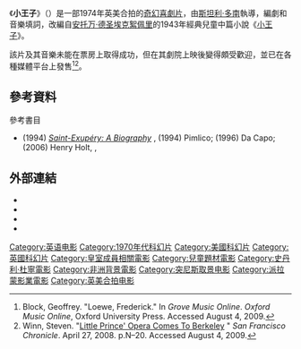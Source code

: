 {{noteTA
|G1=Show
|G2=Movie
}}
《'''小王子'''》（{{lang-en|''The Little Prince''}}）是一部1974年英美合拍的[[奇幻片|奇幻]][[喜劇片|喜劇片]]，由[[斯坦利·多南|斯坦利·多南]]執導，{{le|艾倫·傑伊·勒納|Alan Jay Lerner}}編劇和音樂填詞，改編自[[安托万·德圣埃克絮佩里|安托万·德圣埃克絮佩里]]的1943年經典兒童中篇小說《[[小王子|小王子]]》。

該片及其音樂未能在票房上取得成功，但在其劇院上映後變得頗受歡迎，並已在各種媒體平台上發售<ref>Block, Geoffrey. "Loewe, Frederick." In ''Grove Music Online''. ''Oxford Music Online'', Oxford University Press. Accessed August 4, 2009.</ref><ref>Winn, Steven. "[http://www.sfgate.com/cgi-bin/article.cgi?f=/c/a/2008/04/27/PKLA105TEK.DTL&feed=rss.entertainment#ixzz0NB1aZgfn Little Prince' Opera Comes To Berkeley] {{Wayback|url=http://www.sfgate.com/cgi-bin/article.cgi?f=%2Fc%2Fa%2F2008%2F04%2F27%2FPKLA105TEK.DTL&feed=rss.entertainment#ixzz0NB1aZgfn |date=20120306001558 }}" ''San Francisco Chronicle''. April 27, 2008. p.N–20. Accessed August 4, 2009.</ref>。

== 參考資料 ==
{{Reflist|30em}}

;參考書目
* {{le|史塔奇·希夫|Stacy Schiff|Schiff, Stacy}} (1994) [https://books.google.com/books?id=2G4Q_GNpCUMC ''Saint-Exupéry: A Biography''] {{Wayback|url=https://books.google.com/books?id=2G4Q_GNpCUMC |date=20161213171135 }}, (1994) Pimlico; (1996) Da Capo; (2006) Henry Holt, {{ISBN|978-0-679-40310-4}}, {{ISBN|978-0-8050-7913-5}}

== 外部連結 ==
* {{AFI film|67611}}
* {{Amg title|29587}}
* {{douban|1294885}}
* {{IMDb title|0071762}}

{{小王子}}
{{Stanley Donen}}
{{金球奖最佳原创配乐奖}}
{{DEFAULTSORT:Little Prince (film), The}}
[[Category:英语电影|Category:英语电影]]
[[Category:1970年代科幻片|Category:1970年代科幻片]]
[[Category:美國科幻片|Category:美國科幻片]]
[[Category:英國科幻片|Category:英國科幻片]]
[[Category:皇室成員相關電影|Category:皇室成員相關電影]]
[[Category:兒童題材電影|Category:兒童題材電影]]
[[Category:史丹利·杜寧電影|Category:史丹利·杜寧電影]]
[[Category:非洲背景電影|Category:非洲背景電影]]
[[Category:突尼斯取景电影|Category:突尼斯取景电影]]
[[Category:派拉蒙影業電影|Category:派拉蒙影業電影]]
[[Category:英美合拍电影|Category:英美合拍电影]]